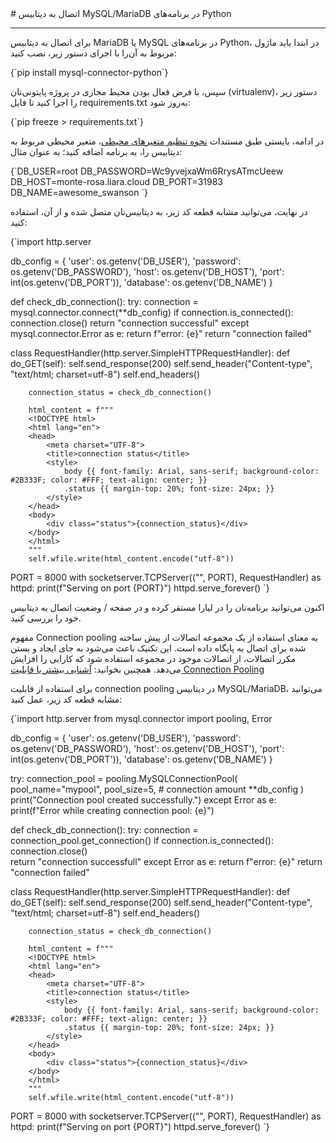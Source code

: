 

<Layout>
<Head>
<title>مستندات اتصال به دیتابیس‌ MySQL و MariaDB در Python - لیارا</title>

<meta property="og:title" content="مستندات خدمات رایانش ابری لیارا" />
<meta property="og:description" content="مستندات مربوط به اتصال به دیتابیس MySQL یا MariaDB در پلتفرم Python در لیارا"  />
<meta property="og:image" content="https://files.liara.ir/liara/logos/liara-poster.jpg" />
</Head>
# اتصال به دیتابیس MySQL/MariaDB در برنامه‌های Python
<hr className="mb-2" />

برای اتصال به دیتابیس MariaDB یا MySQL در برنامه‌های Python، در ابتدا باید ماژول مربوط به آن‌را با اجرای دستور زیر، نصب کنید:

<div className="h-2" />
    <div dir='ltr'>
    <Highlight className="bash">
        {`pip install mysql-connector-python`}
    </Highlight>
    </div>
<div className="h-2" />

سپس، با فرض فعال بودن محیط مجازی در پروژه پایتونی‌تان (virtualenv)، دستور زیر را اجرا کنید تا فایل <Important>requirements.txt</Important> به‌روز شود: 

<div className="h-2" />
    <div dir='ltr'>
    <Highlight className="bash">
        {`pip freeze > requirements.txt`}
    </Highlight>
    </div>
<div className="h-2" />

در ادامه، بایستی طبق مستندات <a href="/paas/details/envs" className="text-[#2196f3]">نحوه تنظیم متغیرهای محیطی</a>، متغیر محیطی مربوط به دیتابیس را، به برنامه اضافه کنید؛ به عنوان مثال: 

<div className="h-2" />
    <div dir='ltr'>
    <Highlight className="bash">
        {`DB_USER=root
DB_PASSWORD=Wc9yvejxaWm6RrysATmcUeew
DB_HOST=monte-rosa.liara.cloud
DB_PORT=31983
DB_NAME=awesome_swanson
`}
    </Highlight>
    </div>
<div className="h-2" />

در نهایت، می‌توانید مشابه قطعه کد زیر، به دیتابیس‌تان متصل شده و از آن، استفاده کنید: 

<div className="h-2" />
    <div dir='ltr'>
    <Highlight className="python">
        {`import http.server

db_config = {
    'user': os.getenv('DB_USER'),
    'password': os.getenv('DB_PASSWORD'),
    'host': os.getenv('DB_HOST'),
    'port': int(os.getenv('DB_PORT')),
    'database': os.getenv('DB_NAME')
}

def check_db_connection():
    try:
        connection = mysql.connector.connect(**db_config)
        if connection.is_connected():
            connection.close()
            return "connection successful"
    except mysql.connector.Error as e:
        return f"error:  {e}"
    return "connection failed"

class RequestHandler(http.server.SimpleHTTPRequestHandler):
    def do_GET(self):
        self.send_response(200)
        self.send_header("Content-type", "text/html; charset=utf-8")
        self.end_headers()

        connection_status = check_db_connection()

        html_content = f"""
        <!DOCTYPE html>
        <html lang="en">
        <head>
            <meta charset="UTF-8">
            <title>connection status</title>
            <style>
                body {{ font-family: Arial, sans-serif; background-color: #2B333F; color: #FFF; text-align: center; }}
                .status {{ margin-top: 20%; font-size: 24px; }}
            </style>
        </head>
        <body>
            <div class="status">{connection_status}</div>
        </body>
        </html>
        """
        self.wfile.write(html_content.encode("utf-8"))

PORT = 8000
with socketserver.TCPServer(("", PORT), RequestHandler) as httpd:
    print(f"Serving on port {PORT}")
    httpd.serve_forever()
`}
    </Highlight>
    </div>
<div className="h-2" />

اکنون می‌توانید برنامه‌تان را در لیارا مستقر کرده و در صفحه <Important>/</Important> وضعیت اتصال به دیتابیس خود را بررسی کنید.

<Section id="connection-pooling" title="استفاده از Connection Pooling" />

مفهوم Connection pooling به معنای استفاده از یک مجموعه اتصالات از پیش ساخته شده برای اتصال به پایگاه داده است. این تکنیک باعث می‌شود به جای ایجاد و بستن مکرر اتصالات، از اتصالات موجود در مجموعه استفاده شود که کارایی را افزایش می‌دهد.
<Alert variant='success'>همچنین بخوانید: <a className="text-[#2196f3] " href="/dbaas/details/connection-pool">آشنایی بیشتر با قابلیت Connection Pooling</a></Alert>

برای استفاده از قابلیت connection pooling در دیتابیس MySQL/MariaDB، 
می‌توانید مشابه قطعه کد زیر، عمل کنید:

<div className="h-2" />
  <div dir='ltr'>
  <Highlight className="python">
{`import http.server
from mysql.connector import pooling, Error


db_config = {
    'user': os.getenv('DB_USER'),
    'password': os.getenv('DB_PASSWORD'),
    'host': os.getenv('DB_HOST'),
    'port': int(os.getenv('DB_PORT')),
    'database': os.getenv('DB_NAME')
}

try:
    connection_pool = pooling.MySQLConnectionPool(
        pool_name="mypool",
        pool_size=5,  # connection amount
        **db_config
    )
    print("Connection pool created successfully.")
except Error as e:
    print(f"Error while creating connection pool: {e}")

def check_db_connection():
    try:
        connection = connection_pool.get_connection()
        if connection.is_connected():
            connection.close()  
            return "connection successfull"
    except Error as e:
        return f"error: {e}"
    return "connection failed"

class RequestHandler(http.server.SimpleHTTPRequestHandler):
    def do_GET(self):
        self.send_response(200)
        self.send_header("Content-type", "text/html; charset=utf-8")
        self.end_headers()

        connection_status = check_db_connection()

        html_content = f"""
        <!DOCTYPE html>
        <html lang="en">
        <head>
            <meta charset="UTF-8">
            <title>connection status</title>
            <style>
                body {{ font-family: Arial, sans-serif; background-color: #2B333F; color: #FFF; text-align: center; }}
                .status {{ margin-top: 20%; font-size: 24px; }}
            </style>
        </head>
        <body>
            <div class="status">{connection_status}</div>
        </body>
        </html>
        """
        self.wfile.write(html_content.encode("utf-8"))

PORT = 8000
with socketserver.TCPServer(("", PORT), RequestHandler) as httpd:
    print(f"Serving on port {PORT}")
    httpd.serve_forever()
`}
  </Highlight>
  </div>
<div className="h-2" />

</Layout>